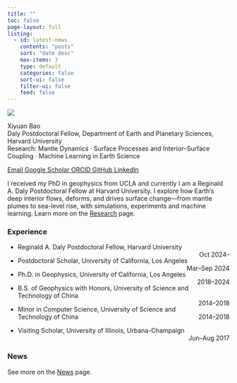```yaml
---
title: ""
toc: false
page-layout: full
listing:
  - id: latest-news
    contents: "posts"
    sort: "date desc"
    max-items: 3
    type: default
    categories: false
    sort-ui: false
    filter-ui: false
    feed: false
---
```


::: {.home-grid}

::: {.profile-card}
![](assets/avatar.jpg)

<div class="name">Xiyuan Bao</div>
<div class="role">Daly Postdoctoral Fellow, Department of Earth and Planetary Sciences, Harvard University</div>
<div>Research: Mantle Dynamics · Surface Processes and Interior–Surface Coupling · Machine Learning in Earth Science</div>

<div class="badge-list">
  <a class="icon-badge" href="mailto:xiyuanbao@fas.harvard.edu">
    <i class="fa-solid fa-envelope"></i><span>Email</span>
  </a>
  <a class="icon-badge" href="https://scholar.google.com/citations?user=g5YRtVAAAAAJ&hl=en" target="_blank">
    <i class="fa-solid fa-graduation-cap"></i><span>Google Scholar</span>
  </a>
  <a class="icon-badge" href="https://orcid.org/0000-0002-1363-3793" target="_blank">
    <i class="fa-brands fa-orcid"></i><span>ORCID</span>
  </a>
  <a class="icon-badge" href="https://github.com/xiyuanbao" target="_blank">
    <i class="fa-brands fa-github"></i><span>GitHub</span>
  </a>
  <a class="icon-badge" href="https://www.linkedin.com/in/xiyuan-bao/" target="_blank">
    <i class="fa-brands fa-linkedin"></i><span>LinkedIn</span>
  </a>

</div>
:::

::: {.right-col}
I received my PhD in geophysics from UCLA and currently I am a Reginald A. Daly Postdoctoral Fellow at Harvard University.
I explore how Earth’s deep interior flows, deforms, and drives surface change—from mantle plumes to sea-level rise, with simulations, experiments and machine learning. Learn more on the [Research](research.qmd) page.


::: {.section-card}
### Experience

- Reginald A. Daly Postdoctoral Fellow, Harvard University  
  <span style="float:right">Oct 2024–</span>  

- Postdoctoral Scholar, University of California, Los Angeles  
  <span style="float:right">Mar–Sep 2024</span>  

- Ph.D. in Geophysics, University of California, Los Angeles  
  <span style="float:right">2018–2024</span>  

- B.S. of Geophysics with Honors, University of Science and Technology of China  
  <span style="float:right">2014–2018</span>  

- Minor in Computer Science, University of Science and Technology of China
  <span style="float:right">2014–2018</span>  

- Visiting Scholar, University of Illinois, Urbana-Champaign  
  <span style="float:right">Jun–Aug 2017</span>  
:::



::: {.section-card}
### News

::: {#latest-news}
:::


See more on the [News](news.qmd) page.
:::
:::
:::
